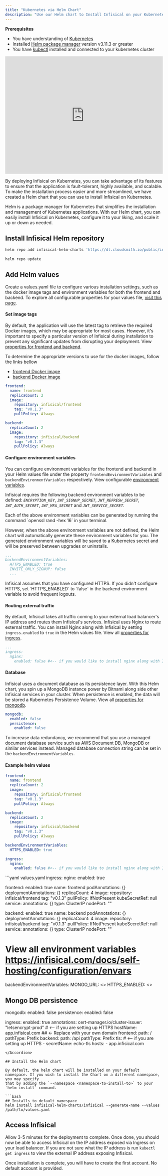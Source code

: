 ```yaml
---
title: "Kubernetes via Helm Chart"
description: "Use our Helm chart to Install Infisical on your Kubernetes cluster"
--- 
```

**Prerequisites**
- You have understanding of [Kubernetes](https://kubernetes.io/)
- Installed [Helm package manager](https://helm.sh/) version v3.11.3 or greater
- You have [kubectl](https://kubernetes.io/docs/reference/kubectl/kubectl/) installed and connected to your kubernetes cluster

<iframe width="100%" height="375" src="https://www.youtube.com/embed/ugJZSCcZaV8" title="YouTube video player" frameborder="0" allow="accelerometer; autoplay; clipboard-write; encrypted-media; gyroscope; picture-in-picture; web-share" allowfullscreen></iframe>
 

By deploying Infisical on Kubernetes, you can take advantage of its features to ensure that the application is fault-tolerant, highly available, and scalable.
To make the installation process easier and more streamlined, we have created a Helm chart that you can use to install Infisical on Kubernetes. 

Helm is a package manager for Kubernetes that simplifies the installation and management of Kubernetes applications. 
With our Helm chart, you can easily install Infisical on Kubernetes, configure it to your liking, and scale it up or down as needed. 

## Install Infisical Helm repository 

```bash
helm repo add infisical-helm-charts 'https://dl.cloudsmith.io/public/infisical/helm-charts/helm/charts/' 
  
helm repo update
```

## Add Helm values 

Create a values.yaml file to configure various installation settings, such as the docker image tags and environment variables for both the frontend and backend. To explore all configurable properties for your values file, [visit this page](https://github.com/Infisical/infisical/tree/main/helm-charts/infisical).

#### Set image tags

By default, the application will use the latest tag to retrieve the required Docker images, which may be appropriate for most cases. 
However, it's important to specify a particular version of Infisical during installation to prevent any significant updates from disrupting your deployment.
View [properties for frontend and backend](https://github.com/Infisical/infisical/tree/main/helm-charts/infisical#parameters).


To determine the appropriate versions to use for the docker images, follow the links bellow 
- [frontend Docker image](https://hub.docker.com/r/infisical/frontend/tags) 
- [backend Docker image](https://hub.docker.com/r/infisical/backend/tags)

```yaml simple-values-example.yaml 
frontend:
  name: frontend
  replicaCount: 2
  image:
    repository: infisical/frontend
    tag: "v0.1.3"
    pullPolicy: Always

backend:
  replicaCount: 2
  image:
    repository: infisical/backend
    tag: "v0.1.3"
    pullPolicy: Always
```

#### Configure environment variables

You can configure environment variables for the frontend and backend in your Helm values file under the property `frontendEnvironmentVariables` and `backendEnvironmentVariables` respectively. View configurable [environment variables](../configuration/envars).

Infisical requires the following backend environment variables to be defined: _`ENCRYPTION_KEY`_, _`JWT_SIGNUP_SECRET`_, _`JWT_REFRESH_SECRET`_, _`JWT_AUTH_SECRET`_, _`JWT_MFA_SECRET`_ and _`JWT_SERVICE_SECRET`_. 

<Info>
Each of the above environment variables can be generated by running the command `openssl rand -hex 16` in your terminal. 
</Info>

However, when the above environment variables are not defined, the Helm chart 
will automatically generate these environment variables for you. The generated environment variables will be saved to a Kubernetes secret and will be preserved between upgrades or uninstalls. 

```yaml simple-values-example.yaml 
...
backendEnvironmentVariables:
  HTTPS_ENABLED: true
  INVITE_ONLY_SIGNUP: false
  ...
```

<Info>
  Infisical assumes that you have configured HTTPS. If you didn't configure HTTPS, set `HTTPS_ENABLED` to `false` in the backend environment variable to avoid frequent logouts.
</Info>

#### Routing external traffic
By default, Infisical takes all traffic coming to your external load balancer's IP address and routes them Infisical's services. 
Infisical uses Nginx to route external traffic. You can install Nginx along with Infisical by setting `ingress.enabled` to `true` in the Helm values file. View all [properties for ingress](https://github.com/Infisical/infisical/tree/main/helm-charts/infisical).

```yaml simple-values-example.yaml 
...
ingress:
  nginx:
    enabled: false #<-- if you would like to install nginx along with Infisical
```

#### Database 
Infisical uses a document database as its persistence layer. With this Helm chart, you spin up a MongoDB instance power by Bitnami along side other Infisical services in your cluster. 
When persistence is enabled, the data will be stored a Kubernetes Persistence Volume. View all [properties for mongodb](https://github.com/Infisical/infisical/tree/main/helm-charts/infisical).

```yaml simple-values-example.yaml 
mongodb:
  enabled: false
  persistence:
    enabled: false
```

To increase data redundancy, we recommend that you use a managed document database service such as AWS Document DB, MongoDB or similar services instead. 
Managed database connection string can be set in the `backendEnvironmentVariables`.

#### Example helm values
```yaml simple-values-example.yaml 
frontend:
  name: frontend
  replicaCount: 2
  image:
    repository: infisical/frontend
    tag: "v0.1.3"
    pullPolicy: Always

backend:
  replicaCount: 2
  image:
    repository: infisical/backend
    tag: "v0.1.3"
    pullPolicy: Always

backendEnvironmentVariables:
  HTTPS_ENABLED: true

ingress:
  nginx:
    enabled: false #<-- if you would like to install nginx along with Infisical

```

<Accordion title="Full helm values example">
  ```yaml values.yaml 
  ingress:
    nginx:
      enabled: true

  frontend:
    enabled: true
    name: frontend
    podAnnotations: {}
    deploymentAnnotations: {}
    replicaCount: 4
    image:
      repository: infisical/frontend
      tag: "v0.1.3"
      pullPolicy: IfNotPresent
    kubeSecretRef: null
    service:
      annotations: {}
      type: ClusterIP
      nodePort: ""

  backend:
    enabled: true
    name: backend
    podAnnotations: {}
    deploymentAnnotations: {}
    replicaCount: 4
    image:
      repository: infisical/backend
      tag: "v0.1.3"
      pullPolicy: IfNotPresent
    kubeSecretRef: null
    service:
      annotations: {}
      type: ClusterIP
      nodePort: ""
  
  # View all environment variables https://infisical.com/docs/self-hosting/configuration/envars
  backendEnvironmentVariables:
    MONGO_URL: <>
    HTTPS_ENABLED: <>
    

  ## Mongo DB persistence 
  mongodb:
    enabled: false
    persistence:
      enabled: false

  ingress:
    enabled: true
    annotations:
      cert-manager.io/cluster-issuer: "letsencrypt-prod" # <-- if you are setting up HTTPS
    hostName: app.infisical.com ## <- Replace with your own domain
    frontend:
      path: /
      pathType: Prefix
    backend:
      path: /api
      pathType: Prefix
    tls: # <-- if you are setting up HTTPS
      - secretName: echo-tls
        hosts:
          - app.infisical.com

  ```
</Accordion>

## Install the Helm chart 

By default, the helm chart will be installed on your default namespace. If you wish to install the Chart on a different namespace, you may specify
that by adding the `--namespace <namespace-to-install-to>` to your `helm install` command.

```bash
## Installs to default namespace
helm install infisical-helm-charts/infisical --generate-name --values /path/to/values.yaml
```

## Access Infisical
Allow 3-5 minutes for the deployment to complete. Once done, you should now be able to access Infisical on the IP address exposed via Ingress on your load balancer. If you are not sure what the IP address is run `kubectl get ingress` to view the external IP address exposing Infisical.
  
<Info>
Once installation is complete, you will have to create the first account. No default account is provided.
</Info>